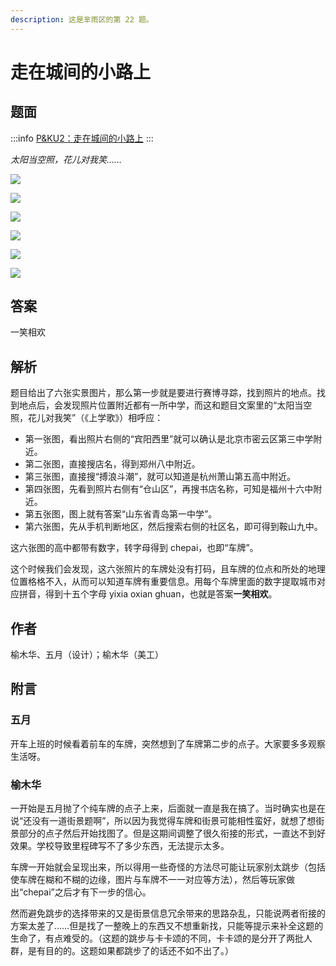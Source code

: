 ```yaml
---
description: 这是芈雨区的第 22 题。
---
```


# 走在城间的小路上

## 题面

:::info
[P\&KU2：走在城间的小路上](https://pnku2.pkupuzzle.art/#/game/miyu/prob_22)
:::

_太阳当空照，花儿对我笑……_

![](./22-zou-zai-cheng-jian-de-xiao-lu-shang.assets/image_1.webp)

![](./22-zou-zai-cheng-jian-de-xiao-lu-shang.assets/image_2.webp)

![](./22-zou-zai-cheng-jian-de-xiao-lu-shang.assets/image_3.webp)

![](./22-zou-zai-cheng-jian-de-xiao-lu-shang.assets/image_4.webp)

![](./22-zou-zai-cheng-jian-de-xiao-lu-shang.assets/image_5.webp)

![](./22-zou-zai-cheng-jian-de-xiao-lu-shang.assets/image_6.webp)

## 答案

一笑相欢

## 解析

题目给出了六张实景图片，那么第一步就是要进行赛博寻踪，找到照片的地点。找到地点后，会发现照片位置附近都有一所中学，而这和题目文案里的“太阳当空照，花儿对我笑”（《上学歌》）相呼应：

- 第一张图，看出照片右侧的“宾阳西里”就可以确认是北京市密云区第三中学附近。
- 第二张图，直接搜店名，得到郑州八中附近。
- 第三张图，直接搜“搏浪斗潮”，就可以知道是杭州萧山第五高中附近。
- 第四张图，先看到照片右侧有“仓山区”，再搜书店名称，可知是福州十六中附近。
- 第五张图，图上就有答案“山东省青岛第一中学”。
- 第六张图，先从手机判断地区，然后搜索右侧的社区名，即可得到鞍山九中。

这六张图的高中都带有数字，转字母得到 chepai，也即“车牌”。

这个时候我们会发现，这六张照片的车牌处没有打码，且车牌的位点和所处的地理位置格格不入，从而可以知道车牌有重要信息。用每个车牌里面的数字提取城市对应拼音，得到十五个字母 yixia oxian ghuan，也就是答案**一笑相欢**。

## 作者

榆木华、五月（设计）；榆木华（美工）

## 附言

### 五月

开车上班的时候看着前车的车牌，突然想到了车牌第二步的点子。大家要多多观察生活呀。

### 榆木华

一开始是五月抛了个纯车牌的点子上来，后面就一直是我在搞了。当时确实也是在说“还没有一道街景题啊”，所以因为我觉得车牌和街景可能相性蛮好，就想了想街景部分的点子然后开始找图了。但是这期间调整了很久衔接的形式，一直达不到好效果。学校导致里程碑写不了多少东西，无法提示太多。

车牌一开始就会呈现出来，所以得用一些奇怪的方法尽可能让玩家别太跳步（包括使车牌在糊和不糊的边缘，图片与车牌不一一对应等方法），然后等玩家做出“chepai”之后才有下一步的信心。

然而避免跳步的选择带来的又是街景信息冗余带来的思路杂乱，只能说两者衔接的方案太差了……但是找了一整晚上的东西又不想重新找，只能等提示来补全这题的生命了，有点难受的。（这题的跳步与卡卡颂的不同，卡卡颂的是分开了两批人群，是有目的的。这题如果都跳步了的话还不如不出了。）
